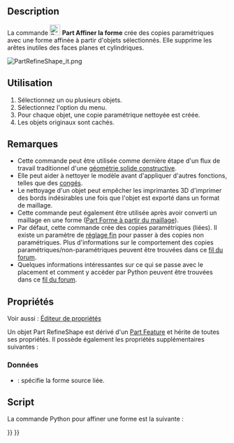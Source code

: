 <languages/>

{{Docnav/fr
|[[Part_ElementCopy/fr|Copie d'un élément]]
|[[Part_EditAttachment/fr|Ancrage]]
|[[Part_Workbench/fr|Atelier Part]]
|IconL=Part_ElementCopy.svg
|IconR=Part_EditAttachment.svg
|IconC=Workbench_Part.svg
}}

{{GuiCommand/fr
|Name=Part RefineShape
|Name/fr=Part Affiner la forme
|MenuLocation=Part → Créer une copie → Affiner la forme
|Workbenches=[[Part_Workbench/fr|Part]]
|SeeAlso=
}}

==Description==

La commande [[Image:Part_RefineShape.svg|24px]] '''Part Affiner la forme''' crée des copies paramétriques avec une forme affinée à partir d'objets sélectionnés. Elle supprime les arêtes inutiles des faces planes et cylindriques.

[[File:PartRefineShape_it.png]]
{{Caption|L'objet original avec 11 faces (à gauche) et sa copie affinée avec 7 faces (à droite).}}

<span id="Usage"></span>
==Utilisation==

# Sélectionnez un ou plusieurs objets.
# Sélectionnez l'option {{MenuCommand|Part → Créer une copie → [[Image:Part_RefineShape.svg|16px]] Affiner la forme}} du menu.
# Pour chaque objet, une copie paramétrique nettoyée est créée.
# Les objets originaux sont cachés.

<span id="Notes"></span>
== Remarques ==

* Cette commande peut être utilisée comme dernière étape d'un flux de travail traditionnel d'une [[constructive_solid_geometry/fr|géométrie solide constructive]].
* Elle peut aider à nettoyer le modèle avant d'appliquer d'autres fonctions, telles que des [[Part_Fillet/fr|congés]].
* Le nettoyage d'un objet peut empêcher les imprimantes 3D d'imprimer des bords indésirables une fois que l'objet est exporté dans un format de maillage.
* Cette commande peut également être utilisée après avoir converti un maillage en une forme ([[Part_ShapeFromMesh/fr|Part Forme à partir du maillage]]).
* Par défaut, cette commande crée des copies paramétriques (liées). Il existe un paramètre de [[Fine-tuning/fr|réglage fin]] pour passer à des copies non paramétriques. Plus d'informations sur le comportement des copies paramétriques/non-paramétriques peuvent être trouvées dans ce [https://forum.freecad.org/viewtopic.php?t=42993 fil du forum].
* Quelques informations intéressantes sur ce qui se passe avec le placement et comment y accéder par Python peuvent être trouvées dans ce [https://forum.freecad.org/viewtopic.php?t=77568#p675456 fil du forum].

<span id="Properties"></span>
==Propriétés==

Voir aussi : [[Property_editor/fr|Éditeur de propriétés]]

Un objet Part RefineShape est dérivé d'un [[Part_Feature/fr|Part Feature]] et hérite de toutes ses propriétés. Il possède également les propriétés supplémentaires suivantes :

<span id="Data"></span>
===Données===

{{TitleProperty|Refine}}

* {{PropertyData|Source|Link}} : spécifie la forme source liée.

<span id="Scripting"></span>
==Script==

La commande Python pour affiner une forme est la suivante :

{{Code|code=
shape.removeSplitter()
}}


{{Docnav/fr
|[[Part_ElementCopy/fr|Copie d'un élément]]
|[[Part_EditAttachment/fr|Ancrage]]
|[[Part_Workbench/fr|Atelier Part]]
|IconL=Part_ElementCopy.svg
|IconR=Part_EditAttachment.svg
|IconC=Workbench_Part.svg
}}

{{Part_Tools_navi{{#translation:}}}}
{{Userdocnavi{{#translation:}}}}